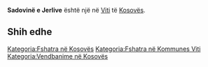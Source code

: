 {{Fshat në 
 | Emri                = Sadovinë e Jerlive
 | EmriAlt                = 
 | NAME_SHORT_FORM=      
 | NAME_GENERIC=      
 | NAME_SORT_NAME_RO=      SADOVINEEJERLIVE
 | FULL_NAME_RO = Sadovinë e Jerlive
 | FULL_NAME_ND_RO=Sadovine e Jerlive
 | SORT_NAME_RG=SADOVINEEJERLIVE
 | FULL_NAME_RG=Sadovinë e Jerlive
 | FULL_NAME_ND_RG=Sadovine e Jerlive
 | SRP_NAME_SHORT_FORM=      
 | SRP_NAME_GENERIC=      
 | SRP_NAME_SORT_NAME_RO=      
 | SRP_FULL_NAME_RO = 
 | SRP_FULL_NAME_ND_RO=
 | SRP_SORT_NAME_RG=
 | SRP_FULL_NAME_RG=
 | SRP_FULL_NAME_ND_RG=
 | Emri (Rasa dhanore) = 
 | Figura              = 
 | Shteti              = Kosovo
 | Komuna              = Viti
 | Kodi postar         = 
 | Sipërfaqja          = 

 | Popullsia           = 

 | Regj. i popullsisë  = 
 | Dend. e popullsisë  = 
 | Faqja zyrtare       = 
 <!--- Koordinatat ----> 
 | Gjerësia            = 42.323889
 | Gjatësia            = 21.295278
 | Lartësia            = 
}}
'''Sadovinë e Jerlive''' është një [[]] në [[Viti]] të [[Kosovës]].

<!-- == Gjeografia == -->
<!-- == Historia == -->
<!-- == Demografia == -->
== Shih edhe ==
{{Komuna Viti}}
{{Kosovo-Administrata-Cung}}

[[Kategoria:Fshatra në Kosovës]]
[[Kategoria:Fshatra në Kommunes Viti]]
[[Kategoria:Vendbanime në Kosovës]]
